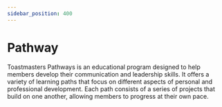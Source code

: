 ```yaml
---
sidebar_position: 400
---
```


# Pathway

Toastmasters Pathways is an educational program designed to help members develop their communication and leadership skills. It offers a variety of learning paths that focus on different aspects of personal and professional development. Each path consists of a series of projects that build on one another, allowing members to progress at their own pace.


<Pathway/>
